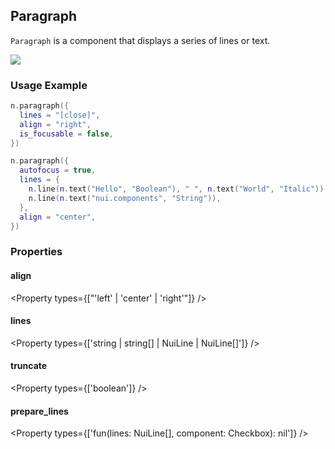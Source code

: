 

## Paragraph

`Paragraph` is a component that displays a series of lines or text. 

![](/gifs/paragraph-1.gif)

### Usage Example

```lua
n.paragraph({
  lines = "[close]",
  align = "right",
  is_focusable = false,
})

n.paragraph({
  autofocus = true,
  lines = {
    n.line(n.text("Hello", "Boolean"), " ", n.text("World", "Italic")),
    n.line(n.text("nui.components", "String")),
  },
  align = "center",
})
```

### Properties

#### align

<Property 
  types={["'left' | 'center' | 'right'"]}
/>

#### lines

<Property 
  types={['string | string[] | NuiLine | NuiLine[]']}
/>


#### truncate

<Property 
  types={['boolean']}
/>

#### prepare_lines

<Property 
  types={['fun(lines: NuiLine[], component: Checkbox): nil']}
/>

